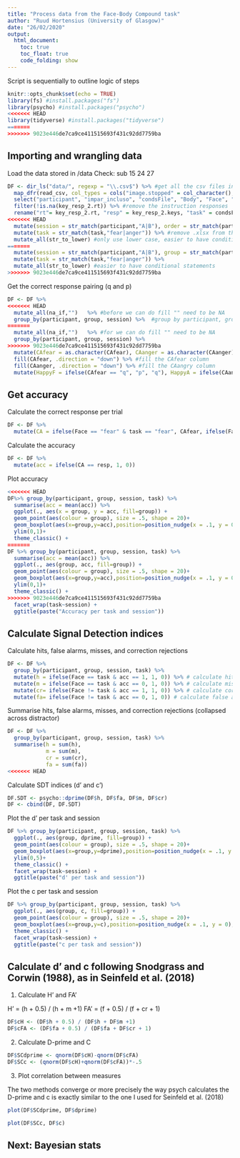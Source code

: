 ```yaml
---
title: "Process data from the Face-Body Compound task"
author: "Ruud Hortensius (University of Glasgow)"
date: "26/02/2020"
output:
  html_document:
    toc: true
    toc_float: true
    code_folding: show
---
```


Script is sequentially to outline logic of steps

```r
knitr::opts_chunk$set(echo = TRUE)
library(fs) #install.packages("fs")
library(psycho) #install.packages("psycho")
<<<<<<< HEAD
library(tidyverse) #install.packages("tidyverse")
=======
>>>>>>> 9023e446de7ca9ce411515693f431c92dd7759ba
```

## Importing and wrangling data

Load the data stored in /data
Check: sub 15 24 27

```r
DF <- dir_ls("data/", regexp = "\\.csv$") %>% #get all the csv files in the data folder
  map_dfr(read_csv, col_types = cols("image.stopped" = col_character(), text.started = col_character(),  frameRate = col_character(), text_10.started = col_character())) %>%
  select("participant", "impar_incluso", "condsFile", "Body", "Face", "Type", "Gender", "CAfear", "CAanger", "key_resp_2.keys", "key_resp_2.rt") %>% #select the relevant columns
  filter(!is.na(key_resp_2.rt)) %>% #remove the instruction responses 
  rename("rt"= key_resp_2.rt, "resp" = key_resp_2.keys, "task" = condsFile) %>% #give responses and task a logical name
<<<<<<< HEAD
  mutate(session = str_match(participant,"A|B"), order = str_match(participant,"inc|imp"), group = str_match(participant,"E|C"), participant = str_remove_all(participant, "[:alpha:]")) %>% #get group, order and session
  mutate(task = str_match(task,"fear|anger")) %>% #remove .xlsx from the name
  mutate_all(str_to_lower) #only use lower case, easier to have conditional statements
=======
  mutate(session = str_match(participant,"A|B"), group = str_match(participant,"Einc|Eimp"), participant = str_remove_all(participant, "[:alpha:]")) %>% #get group and session
  mutate(task = str_match(task,"fear|anger")) %>%
  mutate_all(str_to_lower) #easier to have conditional statements
>>>>>>> 9023e446de7ca9ce411515693f431c92dd7759ba
```

Get the correct response pairing (q and p)
```r
DF <- DF %>%
<<<<<<< HEAD
  mutate_all(na_if,"")   %>% #before we can do fill "" need to be NA
  group_by(participant, group, session) %>%  #group by participant, group, session, because we want to do per individual
=======
  mutate_all(na_if,"")   %>% #for we can do fill "" need to be NA
  group_by(participant, group, session) %>% 
>>>>>>> 9023e446de7ca9ce411515693f431c92dd7759ba
  mutate(CAfear = as.character(CAfear), CAanger = as.character(CAanger))  %>% #remove the factors
  fill(CAfear, .direction = "down") %>% #fill the CAfear column
  fill(CAanger, .direction = "down") %>% #fill the CAangry column
  mutate(HappyF = ifelse(CAfear == "q", "p", "q"), HappyA = ifelse(CAanger == "q", "p", "q")) #create the CAhappy column seperately for the fear/anger tasks
```

## Get accuracy

Calculate the correct response per trial
```r
DF <- DF %>%
  mutate(CA = ifelse(Face == "fear" & task == "fear", CAfear, ifelse(Face == "happy" & task == "fear", HappyF, ifelse(Face == "anger" & task == "anger", CAanger, HappyA)))) #get CA for the tasks
```

Calculate the accuracy
```r
DF <- DF %>%
  mutate(acc = ifelse(CA == resp, 1, 0))
```

Plot accuracy
```r
<<<<<<< HEAD
DF%>% group_by(participant, group, session, task) %>% 
  summarise(acc = mean(acc)) %>% 
  ggplot(., aes(x = group, y = acc, fill=group)) +
  geom_point(aes(colour = group), size = .5, shape = 20)+
  geom_boxplot(aes(x=group,y=acc),position=position_nudge(x = .1, y = 0),outlier.shape = NA, alpha = .5, width = .1, colour = "black")+ 
  ylim(0,1)+
  theme_classic() + 
=======
DF %>% group_by(participant, group, session, task) %>% 
  summarise(acc = mean(acc)) %>% 
  ggplot(., aes(group, acc, fill=group)) +
  geom_point(aes(colour = group), size = .5, shape = 20)+
  geom_boxplot(aes(x=group,y=acc),position=position_nudge(x = .1, y = 0),outlier.shape = NA, alpha = .5, width = .1, colour = "black")+ 
  ylim(0,1)+
  theme_classic() +
>>>>>>> 9023e446de7ca9ce411515693f431c92dd7759ba
  facet_wrap(task~session) + 
  ggtitle(paste("Accuracy per task and session"))
```

## Calculate Signal Detection indices

Calculate hits, false alarms, misses, and correction rejections 
```r
DF <- DF %>%
  group_by(participant, group, session, task) %>% 
  mutate(h = ifelse(Face == task & acc == 1, 1, 0)) %>% # calculate hits
  mutate(m = ifelse(Face == task & acc == 0, 1, 0)) %>% # calculate misses
  mutate(cr= ifelse(Face != task & acc == 1, 1, 0)) %>% # calculate correct rejections
  mutate(fa= ifelse(Face != task & acc == 0, 1, 0)) # calculate false alarms
```

Summarise hits, false alarms, misses, and correction rejections (collapsed across distractor)
```r
DF <- DF %>%
  group_by(participant, group, session, task) %>% 
  summarise(h = sum(h),
            m = sum(m),
            cr = sum(cr),
            fa = sum(fa))
<<<<<<< HEAD
```

Calculate SDT indices (d' and c')
```r
DF.SDT <- psycho::dprime(DF$h, DF$fa, DF$m, DF$cr)
DF <- cbind(DF, DF.SDT)
```

Plot the d' per task and session
```r
DF %>% group_by(participant, group, session, task) %>% 
  ggplot(., aes(group, dprime, fill=group)) +
  geom_point(aes(colour = group), size = .5, shape = 20)+
  geom_boxplot(aes(x=group,y=dprime),position=position_nudge(x = .1, y = 0),outlier.shape = NA, alpha = .5, width = .1, colour = "black")+ 
  ylim(0,5)+
  theme_classic() +
  facet_wrap(task~session) + 
  ggtitle(paste("d' per task and session"))
```

Plot the c per task and session
```r
DF %>% group_by(participant, group, session, task) %>% 
  ggplot(., aes(group, c, fill=group)) +
  geom_point(aes(colour = group), size = .5, shape = 20)+
  geom_boxplot(aes(x=group,y=c),position=position_nudge(x = .1, y = 0),outlier.shape = NA, alpha = .5, width = .1, colour = "black")+ 
  theme_classic() +
  facet_wrap(task~session) + 
  ggtitle(paste("c per task and session"))
```

## Calculate d' and c following Snodgrass and Corwin (1988), as in Seinfeld et al. (2018)

1. Calculate H' and FA'

H' = (h + 0.5) / (h + m +1)
FA' = (f + 0.5) / (f + cr + 1)

```r
DF$cH <- (DF$h + 0.5) / (DF$h + DF$m +1)
DF$cFA <- (DF$fa + 0.5) / (DF$fa + DF$cr + 1)
```

2. Calculate D-prime and C

```r
DF$SCdprime <- qnorm(DF$cH)-qnorm(DF$cFA)
DF$SCc <- (qnorm(DF$cH)+qnorm(DF$cFA))*-.5
```

3. Plot correlation between measures

The two methods converge or more precisely the way psych calculates the D-prime and c is exactly similar to the one I used for Seinfeld et al. (2018)

```r
plot(DF$SCdprime, DF$dprime)
```

```r
plot(DF$SCc, DF$c)
```

## Next: Bayesian stats